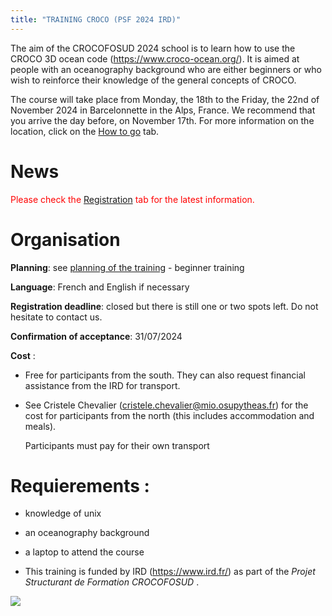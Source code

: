 ```yaml
---
title: "TRAINING CROCO (PSF 2024 IRD)"
---
```


The aim of the CROCOFOSUD 2024 school is to learn how to use the CROCO 3D ocean code (<https://www.croco-ocean.org/>). It is aimed at people with an oceanography background who are either beginners or who wish to reinforce their knowledge of the general concepts of CROCO. 

The course will take place from Monday, the 18th to the Friday, the 22nd of November 2024 in Barcelonnette in the Alps, France. We recommend that you arrive the day before, on November 17th. For more information on the location, click on the [How to go](transport.qmd) tab.


# News
<span style="color:red;">Please check the [Registration](Registration.qmd) tab for the latest information.
</span>


# Organisation

**Planning**: see [planning of the training](Planning.qmd) - beginner training 

**Language**: French and English if necessary

**Registration deadline**: closed but there is still one or two spots left. Do not hesitate to contact us.

**Confirmation of acceptance**: 31/07/2024

**Cost** : 

- Free for participants from the south. They can also request financial assistance from the IRD for transport. 

- See Cristele Chevalier (<cristele.chevalier@mio.osupytheas.fr>) for the cost for participants from the north (this includes accommodation and meals). 
  
  Participants must pay for their own transport 

# Requierements : 

- knowledge of unix

- an oceanography background

- a laptop to attend the course 
- 
This training is funded by IRD (<https://www.ird.fr/>) as part of the _Projet Structurant de Formation CROCOFOSUD_ . 

![](images/logos.png)